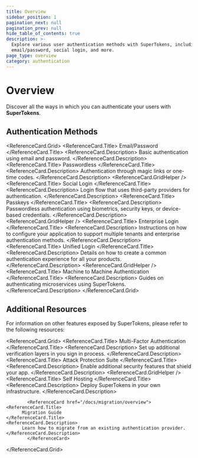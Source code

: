 ```yaml
---
title: Overview
sidebar_position: 1
pagination_next: null
pagination_prev: null
hide_table_of_contents: true
description: >-
  Explore various user authentication methods with SuperTokens, including
  email/password, social login, and more.
page_type: overview
category: authentication
---
```



# Overview 

Discover all the ways in which you can authenticate your users with **SuperTokens**.

## Authentication Methods


<ReferenceCard.Grid>
  <ReferenceCard href="/docs/authentication/email-password/introduction">
    <ReferenceCard.Title>
      Email/Password
    </ReferenceCard.Title>
    <ReferenceCard.Description>
      Basic authentication using email and password.
    </ReferenceCard.Description>
  </ReferenceCard>
  <ReferenceCard href="/docs/authentication/passwordless/introduction">
    <ReferenceCard.Title>
      Passwordless
    </ReferenceCard.Title>
    <ReferenceCard.Description>
      Authentication through magic links or one-time codes.
    </ReferenceCard.Description>
  </ReferenceCard>
<ReferenceCard.GridHelper />
  <ReferenceCard href="/docs/authentication/social/introduction">
    <ReferenceCard.Title>
      Social Login
    </ReferenceCard.Title>
    <ReferenceCard.Description>
      Login flow that uses third-party providers for authentication.
    </ReferenceCard.Description>
  </ReferenceCard>
  <ReferenceCard href="/docs/authentication/passkeys/introduction">
    <ReferenceCard.Title>
      Passkeys
    </ReferenceCard.Title>
    <ReferenceCard.Description>
      Passwordless authentication using biometrics, security keys, or device-based credentials.
    </ReferenceCard.Description>
  </ReferenceCard>
<ReferenceCard.GridHelper />
  <ReferenceCard href="/docs/authentication/enterprise/introduction">
    <ReferenceCard.Title>
      Enterprise Login
    </ReferenceCard.Title>
    <ReferenceCard.Description>
      Instructions on how to configure your application to support multiple tenants and enterprise authentication methods.
    </ReferenceCard.Description>
  </ReferenceCard>
  <ReferenceCard href="/docs/authentication/unified-login/introduction">
    <ReferenceCard.Title>
      Unified Login
    </ReferenceCard.Title>
    <ReferenceCard.Description>
      Details on how to create a common authentication experience for all your products.
    </ReferenceCard.Description>
  </ReferenceCard>
<ReferenceCard.GridHelper />
  <ReferenceCard href="/docs/authentication/m2m/introduction">
    <ReferenceCard.Title>
       Machine to Machine Authentication
    </ReferenceCard.Title>
    <ReferenceCard.Description>
      Guides on authenticating microservices using SuperTokens.
    </ReferenceCard.Description>
  </ReferenceCard>
</ReferenceCard.Grid>


## Additional Resources

For information on other features exposed by SuperTokens, please refer to the following resources:

<ReferenceCard.Grid>
			<ReferenceCard href="/docs/additional-verification/mfa/introduction">
    <ReferenceCard.Title>
          Multi-Factor Authentication
    </ReferenceCard.Title>
    <ReferenceCard.Description>
          Set up additional verification layers in you sign in process.
    </ReferenceCard.Description>
			</ReferenceCard>
			<ReferenceCard href="/docs/additional-verification/attack-protection-suite/introduction">
    <ReferenceCard.Title>
          Attack Protection Suite
    </ReferenceCard.Title>
    <ReferenceCard.Description>
          Enable additional security features that shield your app.
    </ReferenceCard.Description>
			</ReferenceCard>
<ReferenceCard.GridHelper />
			<ReferenceCard href="/docs/deployment/self-host-supertokens">
    <ReferenceCard.Title>
          Self Hosting
    </ReferenceCard.Title>
    <ReferenceCard.Description>
          Deploy SuperTokens in your own infrastructure.
    </ReferenceCard.Description>
			</ReferenceCard>

			<ReferenceCard href="/docs/migration/overview">
    <ReferenceCard.Title>
          Migration Guide
    </ReferenceCard.Title>
    <ReferenceCard.Description>
          Learn how to migrate from an existing authentication provider.
    </ReferenceCard.Description>
			</ReferenceCard>
		
</ReferenceCard.Grid>

